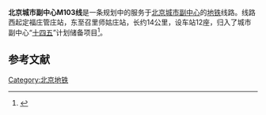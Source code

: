 {{BJ Future infrastructure}}{{future public transportation}}
{{Infobox rail system-route
| name        = 北京城市副中心M103线
| code_name   = M103线
| color       = 
| logo        = 
| logo_width  = 
| image       = 
| image_width = 
| image_alt   =
| caption     = 
| locale      = {{CHN}}[[北京市|北京市]][[通州区_(北京市)|通州区]]、[[朝阳区_(北京市)|朝阳区]]
| type        = [[地铁|地铁]]
| system      = [[北京地铁|北京地铁]]
| status      = 规划中
| start       = {{站|管庄}}
| end         = {{站|师姑庄}}
| routes      = 
| character   = 地下
| linelength  = 
| tracklength =
| speed       = 
| tracks      = 2条
| stations    = 
| gauge       = {{标准轨}}
| minradius   = 
| maxgrade    = 
| elevation   = 
| electrification = 
|block_signal=
|signalling=
| depot       = 
| stock       = 
| fleet_size  =
| open        = 
| lastextension = 
| close       = 
| daily_ridership = 
| owner       = 
| operator    = 
| website     =
| map         = 
| map_state   = 
}}
'''北京城市副中心M103线'''是一条规划中的服务于[[北京城市副中心|北京城市副中心]]的[[北京地铁|地铁]]线路。线路西起定福庄管庄站，东至召里师姑庄站，长约14公里，设车站12座，归入了城市副中心“[[中华人民共和国国民经济和社会发展第十四个五年规划纲要|十四五]]”计划储备项目<ref name="副中心十四五">{{cite wikisource
 | author    = 北京市通州区发展和改革委员会
 | authorlink    = 北京市通州区发展和改革委员会
 | wslink       = 北京城市副中心（通州区）国民经济和社会发展第十四个五年规划和二〇三五年远景目标纲要#一、构建便捷畅达的综合交通体系
 | wslanguage   = zh
 | title   = 北京城市副中心（通州区）国民经济和社会发展第十四个五年规划和二〇三五年远景目标纲要
}}</ref>。

== 参考文献 ==
<references />

{{北京轨道交通}}
[[Category:北京地铁|Category:北京地铁]]
{{stub}}
{{BJS-stub}}